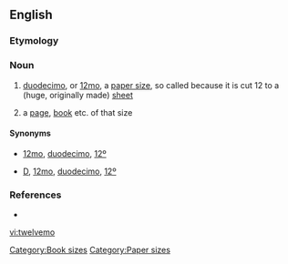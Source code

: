 ==English==

===Etymology===
{{suffix|twelve|mo}}

===Noun===
{{en-noun}}

# {{context|paper}} [[duodecimo]], or [[12mo]], a [[paper size]], so called because it is cut 12 to a (huge, originally made) [[sheet]]
# {{printing}} a [[page]], [[book]] etc. of that size

====Synonyms====
* {{sense|page size}} [[12mo]], [[duodecimo]], [[12º]]
* {{sense|book size}} [[D]], [[12mo]], [[duodecimo]], [[12º]]

===References===
* {{R:Websters}}

{{Book-B}}

[[Category:Book sizes]]
[[Category:Paper sizes]]

[[vi:twelvemo]]